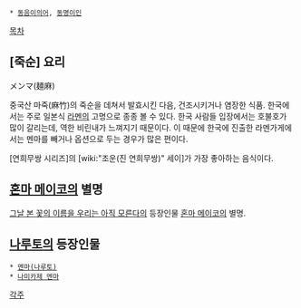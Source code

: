 * [[동음이의어]], [[동명이인]]

[[목차]]
== [죽순] 요리 ==
メンマ(麺麻)

중국산 마죽(麻竹)의 죽순을 데쳐서 발효시킨 다음, 건조시키거나 염장한 식품. 한국에서는 주로 일본식 [[라멘]]의 고명으로 종종 볼 수 있다. 
한국 사람들 입장에서는 호불호가 많이 갈리는데, 역한 비린내가 느껴지기 때문이다. 이 때문에 한국에 진출한 라멘가게에서는 멘마를 빼거나 옵션으로 두는 경우가 많은 편이다. 

[연희무쌍 시리즈]의 [wiki:"조운(진 연희무쌍)" 세이]가 가장 좋아하는 음식이다.

== [[혼마 메이코]]의 별명 ==
[[그날 본 꽃의 이름을 우리는 아직 모른다]]의 등장인물 [[혼마 메이코]]의 별명.

== [[나루토]]의 등장인물 ==
 * [[멘마(나루토)]]
 * [[나미카제 멘마]]

[[각주]]
